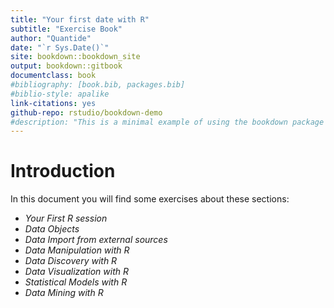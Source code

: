 ```yaml
--- 
title: "Your first date with R"
subtitle: "Exercise Book"
author: "Quantide"
date: "`r Sys.Date()`"
site: bookdown::bookdown_site
output: bookdown::gitbook
documentclass: book
#bibliography: [book.bib, packages.bib]
#biblio-style: apalike
link-citations: yes
github-repo: rstudio/bookdown-demo
#description: "This is a minimal example of using the bookdown package to write a book. The output format for this example is bookdown::gitbook."
---
```


Introduction
===========================================

In this document you will find some exercises about these sections: 

* _Your First R session_ 
* _Data Objects_
* _Data Import from external sources_ 
* _Data Manipulation with R_
* _Data Discovery with R_
* _Data Visualization with R_
* _Statistical Models with R_
* _Data Mining with R_



